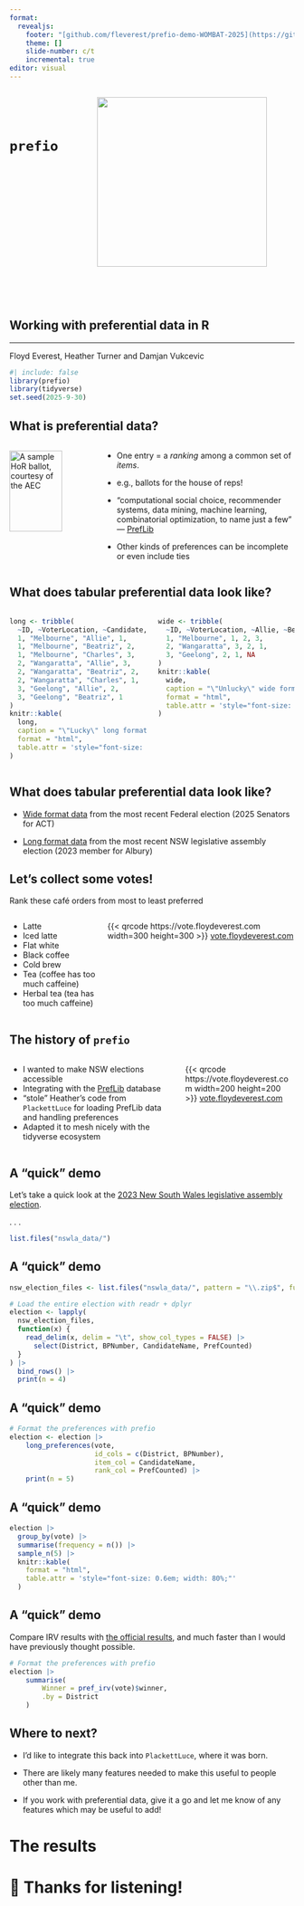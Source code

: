 ```yaml
---
format: 
  revealjs:
    footer: "[github.com/fleverest/prefio-demo-WOMBAT-2025](https://github.com/fleverest/prefio-demo-WOMBAT-2025/)"
    theme: []
    slide-number: c/t
    incremental: true
editor: visual
---
```


::::: columns
::: column
<br> <br>

<h1>`prefio`</h1>
:::

::: column
![](https://github.com/fleverest/prefio/raw/refs/heads/main/man/figures/prefio.svg){width="300"}
:::
:::::

<br> <br>

<h2>Working with preferential data in R</h2>

<hr>

<p>Floyd Everest, Heather Turner and Damjan Vukcevic</p>

```r
#| include: false
library(prefio)
library(tidyverse)
set.seed(2025-9-30)
```

## What is preferential data?

::::: columns
::: {.column width="30%"}
[![A sample HoR ballot, courtesy of the AEC](./hor-paper.jpg){fig-alt="A sample ballot for ranking Australian house of representatives candidates." width="80%"}](https://www.aec.gov.au/voting/how_to_vote/voting_hor.htm)
:::

::: {.column width="70%"}
-   One entry = a *ranking* among a common set of *items*.

-   e.g., ballots for the house of reps!

-   "computational social choice, recommender systems, data mining, machine learning, combinatorial optimization, to name just a few" --- [PrefLib](https://preflib.github.io/PrefLib-Jekyll/)

-   Other kinds of preferences can be incomplete or even include ties
:::
:::::

## What does tabular preferential data look like?

::::: columns
::: column
```r
long <- tribble(
  ~ID, ~VoterLocation, ~Candidate, ~Rank,
  1, "Melbourne", "Allie", 1,
  1, "Melbourne", "Beatriz", 2,
  1, "Melbourne", "Charles", 3,
  2, "Wangaratta", "Allie", 3,
  2, "Wangaratta", "Beatriz", 2,
  2, "Wangaratta", "Charles", 1,
  3, "Geelong", "Allie", 2,
  3, "Geelong", "Beatriz", 1
)
knitr::kable(
  long,
  caption = "\"Lucky\" long format.",
  format = "html",
  table.attr = 'style="font-size: 0.7em; width: 70%;"'
)
```
:::

::: column
```r
wide <- tribble(
  ~ID, ~VoterLocation, ~Allie, ~Beatriz, ~Charles,
  1, "Melbourne", 1, 2, 3,
  2, "Wangaratta", 3, 2, 1,
  3, "Geelong", 2, 1, NA
)
knitr::kable(
  wide,
  caption = "\"Unlucky\" wide format.",
  format = "html",
  table.attr = 'style="font-size: 0.7em; width: 70%;"'
)
```
:::
:::::

## What does tabular preferential data look like?

-   [Wide format data](./aec-senate-wide-data.csv) from the most recent Federal election (2025 Senators for ACT)

-   [Long format data](./nsw_aec_long_data.tsv) from the most recent NSW legislative assembly election (2023 member for Albury)

## Let's collect some votes!

Rank these café orders from most to least preferred

::::: columns
::: column
-   Latte
-   Iced latte
-   Flat white
-   Black coffee
-   Cold brew
-   Tea (coffee has too much caffeine)
-   Herbal tea (tea has too much caffeine)
:::

::: column
{{< qrcode https://vote.floydeverest.com width=300 height=300 >}} [vote.floydeverest.com](https://vote.floydeverest.com/)
:::
:::::

## The history of `prefio`

::::: columns
:::{.column width="60%"}
-   I wanted to make NSW elections accessible
-   Integrating with the [PrefLib](https://preflib.github.io/PrefLib-Jekyll/) database
-   "stole" Heather's code from `PlackettLuce` for loading PrefLib data and handling preferences
-   Adapted it to mesh nicely with the tidyverse ecosystem
:::
:::{.column width="40%"}
{{< qrcode https://vote.floydeverest.com width=200 height=200 >}} [vote.floydeverest.com](https://vote.floydeverest.com/)
:::
:::::


## A "quick" demo

Let's take a quick look at the [2023 New South Wales legislative assembly election](https://pastvtr.elections.nsw.gov.au/sg2301/la/results).

. . .

```r
list.files("nswla_data/")
```

## A "quick" demo

```r
nsw_election_files <- list.files("nswla_data/", pattern = "\\.zip$", full.names = TRUE)

# Load the entire election with readr + dplyr
election <- lapply(
  nsw_election_files,
  function(x) {
    read_delim(x, delim = "\t", show_col_types = FALSE) |>
      select(District, BPNumber, CandidateName, PrefCounted)
  }
) |>
  bind_rows() |>
  print(n = 4)
```

## A "quick" demo

```r
# Format the preferences with prefio
election <- election |>
    long_preferences(vote,
                     id_cols = c(District, BPNumber),
                     item_col = CandidateName,
                     rank_col = PrefCounted) |>
    print(n = 5)
```


## A "quick" demo

```r
election |>
  group_by(vote) |>
  summarise(frequency = n()) |>
  sample_n(5) |>
  knitr::kable(
    format = "html",
    table.attr = 'style="font-size: 0.6em; width: 80%;"'
  )
```

## A "quick" demo

Compare IRV results with [the official results](https://pastvtr.elections.nsw.gov.au/SG2301/LA/state/elected), and much faster than I would have previously thought possible.

```r
# Format the preferences with prefio
election |>
    summarise(
        Winner = pref_irv(vote)$winner,
        .by = District
    )
```

## Where to next?

-   I'd like to integrate this back into `PlackettLuce`, where it was born.

-   There are likely many features needed to make this useful to people other than me.

-   If you work with preferential data, give it a go and let me know of any features which may be useful to add!

# The results

# 🎉 Thanks for listening!